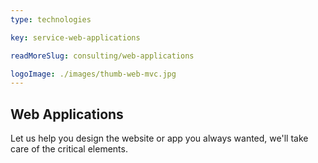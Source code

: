 ```yaml
---
type: technologies

key: service-web-applications

readMoreSlug: consulting/web-applications

logoImage: ./images/thumb-web-mvc.jpg
---
```


## Web Applications

Let us help you design the website or app you always wanted, we'll take care of the critical elements.